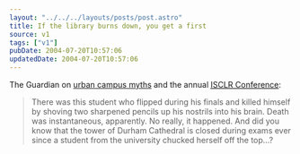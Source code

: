 ```yaml
---
layout: "../../../layouts/posts/post.astro"
title: If the library burns down, you get a first
source: v1
tags: ["v1"]
pubDate: 2004-07-20T10:57:06
updatedDate: 2004-07-20T10:57:06
---
```


The Guardian on [urban campus myths][1] and the annual [<abbr title="The International Society of Contemporary Legend Research">ISCLR Conference</abbr>][2]:

> There was this student who flipped during his finals and killed himself by shoving two sharpened pencils up his nostrils into his brain. Death was instantaneous, apparently. No really, it happened. And did you know that the tower of Durham Cathedral is closed during exams ever since a student from the university chucked herself off the top&#8230;?

[1]: http://education.guardian.co.uk/students/news/story/0,12891,1262893,00.html "The Guardian: Legends of the halls"
[2]: http://www.panam.edu/faculty/mglazer/isclr/Wales-Conference.htm "ISCLR: The 22nd Contemporary Legend Conference"
